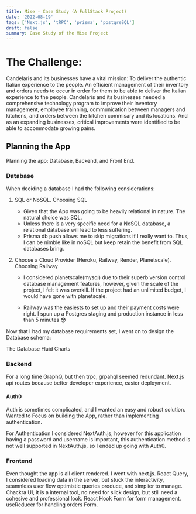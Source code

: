 ```yaml
---
title: Mise - Case Study (A FullStack Project)
date: '2022-08-19'
tags: ['Next.js', 'tRPC', 'prisma', 'postgreSQL']
draft: false
summary: Case Study of the Mise Project
---
```


# The Challenge:

Candelaris and its businesses have a vital mission: To deliver the authentic Italian experience to the people. An efficient management of their inventory and orders
needs to occur in order for them to be able to deliver the Italian experience to the people.
Candelaris and its businesses needed a comprehensive technology program to improve their inventory management, employee trainning, communication between
managers and kitchens, and orders between the kitchen commisary and its locations. And as an expanding businesses, critical improvements were
identified to be able to accommodate growing pains.

## Planning the App

Planning the app: Database, Backend, and Front End.

### Database

When deciding a database I had the following considerations:

1.  SQL or NoSQL. Choosing SQL

    - Given that the App was going to be heavily relational in nature. The natural choice was SQL.
    - Unless there is a very specific need for a NoSQL database, a relational database will lead to less suffering.
    - Prisma db push allows me to skip migrations if I really want to. Thus, I can be nimble like in noSQL but keep retain the benefit from SQL databases bring.

2.  Choose a Cloud Provider (Heroku, Railway, Render, Planetscale). Choosing Railway

    - I considered planetscale(mysql) due to their superb version control database management features, however,
      given the scale of the project, I felt it was overkill. If the project had an unlimited budget, I would have gone with planetscale.

    - Railway was the easiests to set up and their payment costs were right. I spun up a Postgres staging and production instance in less than 5 minutes 😳

Now that I had my database requirements set, I went on to design the Database schema:

The Database Fluid Charts

### Backend

For a long time GraphQ, but then trpc, grpahql seemed redundant. Next.js api routes because better developer experience, easier deployment.

#### Auth0

Auth is sometimes complicated, and I wanted an easy and robust solution. Wanted to Focus on building the App, rather than implementing authentication.

For Authentication I considered NextAuth.js, however for this application having a password and username is important, this authentication method
is not well supported in NextAuth.js, so I ended up going with Auth0.

### Frontend

Even thought the app is all client rendered. I went with next.js. React Query, I considered loading data in the server, but stuck the interactivity,
seamnless user flow optimistic queries produce, and simplier to manage.
Chackra UI, it is a internal tool, no need for slick design, but still need a cohesive and professional look.
React Hook Form for form management.
useReducer for handling orders Form.
